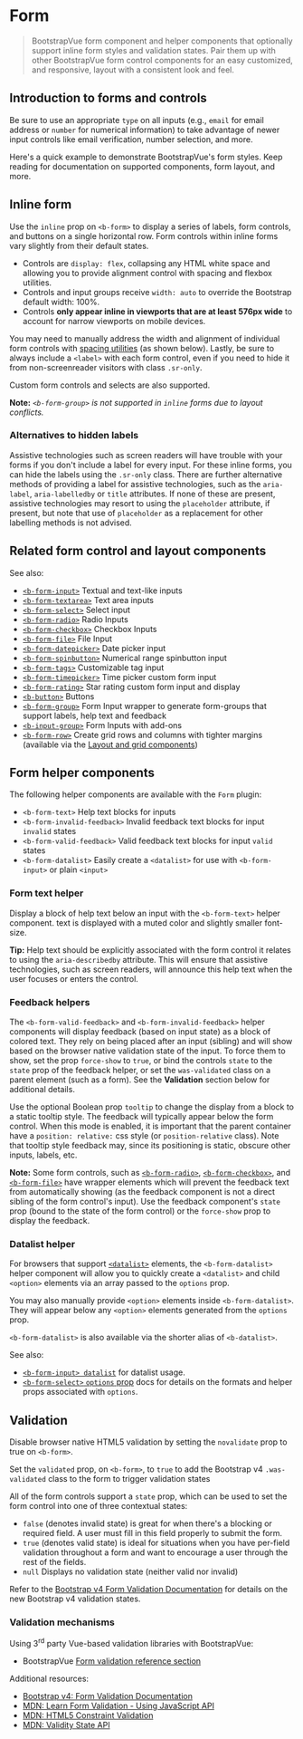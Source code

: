 

<Meta of={FormStory} />

# Form

> BootstrapVue form component and helper components that optionally support inline form styles and
> validation states. Pair them up with other BootstrapVue form control components for an easy
> customized, and responsive, layout with a consistent look and feel.

## Introduction to forms and controls

Be sure to use an appropriate `type` on all inputs (e.g., `email` for email address or `number` for
numerical information) to take advantage of newer input controls like email verification, number
selection, and more.

Here's a quick example to demonstrate BootstrapVue's form styles. Keep reading for documentation on
supported components, form layout, and more.

<Canvas of={FormStory.IntroductionToFormsAndControls} />

## Inline form

Use the `inline` prop on `<b-form>` to display a series of labels, form controls, and buttons on a
single horizontal row. Form controls within inline forms vary slightly from their default states.

- Controls are `display: flex`, collapsing any HTML white space and allowing you to provide
  alignment control with spacing and flexbox utilities.
- Controls and input groups receive `width: auto` to override the Bootstrap default width: 100%.
- Controls **only appear inline in viewports that are at least 576px wide** to account for narrow
  viewports on mobile devices.

You may need to manually address the width and alignment of individual form controls with
[spacing utilities](/docs/reference/spacing-classes) (as shown below). Lastly, be sure to always
include a `<label>` with each form control, even if you need to hide it from non-screenreader
visitors with class `.sr-only`.

<Canvas of={FormStory.InlineForm} />

Custom form controls and selects are also supported.

<Canvas of={FormStory.InlineForm1} />

**Note:** _`<b-form-group>` is not supported in `inline` forms due to layout conflicts._

### Alternatives to hidden labels

Assistive technologies such as screen readers will have trouble with your forms if you don't include
a label for every input. For these inline forms, you can hide the labels using the `.sr-only` class.
There are further alternative methods of providing a label for assistive technologies, such as the
`aria-label`, `aria-labelledby` or `title` attributes. If none of these are present, assistive
technologies may resort to using the `placeholder` attribute, if present, but note that use of
`placeholder` as a replacement for other labelling methods is not advised.

## Related form control and layout components

See also:

- [`<b-form-input>`](/docs/components/form-input) Textual and text-like inputs
- [`<b-form-textarea>`](/docs/components/form-textarea) Text area inputs
- [`<b-form-select>`](/docs/components/form-select) Select input
- [`<b-form-radio>`](/docs/components/form-radio) Radio Inputs
- [`<b-form-checkbox>`](/docs/components/form-checkbox) Checkbox Inputs
- [`<b-form-file>`](/docs/components/form-file) File Input
- [`<b-form-datepicker>`](/docs/components/form-datepicker) Date picker input
- [`<b-form-spinbutton>`](/docs/components/form-spinbutton) Numerical range spinbutton input
- [`<b-form-tags>`](/docs/components/form-tags) Customizable tag input
- [`<b-form-timepicker>`](/docs/components/form-timepicker) Time picker custom form input
- [`<b-form-rating>`](/docs/components/form-rating) Star rating custom form input and display
- [`<b-button>`](/docs/components/button) Buttons
- [`<b-form-group>`](/docs/components/form-group) Form Input wrapper to generate form-groups that
  support labels, help text and feedback
- [`<b-input-group>`](/docs/components/input-group) Form Inputs with add-ons
- [`<b-form-row>`](/docs/components/layout) Create grid rows and columns with tighter margins
  (available via the [Layout and grid components](/docs/components/layout))

## Form helper components

The following helper components are available with the `Form` plugin:

- `<b-form-text>` Help text blocks for inputs
- `<b-form-invalid-feedback>` Invalid feedback text blocks for input `invalid` states
- `<b-form-valid-feedback>` Valid feedback text blocks for input `valid` states
- `<b-form-datalist>` Easily create a `<datalist>` for use with `<b-form-input>` or plain `<input>`

### Form text helper

Display a block of help text below an input with the `<b-form-text>` helper component. text is
displayed with a muted color and slightly smaller font-size.

**Tip:** Help text should be explicitly associated with the form control it relates to using the
`aria-describedby` attribute. This will ensure that assistive technologies, such as screen readers,
will announce this help text when the user focuses or enters the control.

<Canvas of={FormStory.FormTextHelper} />

### Feedback helpers

The `<b-form-valid-feedback>` and `<b-form-invalid-feedback>` helper components will display
feedback (based on input state) as a block of colored text. They rely on being placed after an input
(sibling) and will show based on the browser native validation state of the input. To force them to
show, set the prop `force-show` to `true`, or bind the controls `state` to the `state` prop of the
feedback helper, or set the `was-validated` class on a parent element (such as a form). See the
**Validation** section below for additional details.

Use the optional Boolean prop `tooltip` to change the display from a block to a static tooltip
style. The feedback will typically appear below the form control. When this mode is enabled, it is
important that the parent container have a `position: relative:` css style (or `position-relative`
class). Note that tooltip style feedback may, since its positioning is static, obscure other inputs,
labels, etc.

**Note:** Some form controls, such as
[`<b-form-radio>`](/docs/components/form-radio#contextual-states),
[`<b-form-checkbox>`](/docs/components/form-checkbox#contextual-states), and
[`<b-form-file>`](/docs/components/form-file) have wrapper elements which will prevent the feedback
text from automatically showing (as the feedback component is not a direct sibling of the form
control's input). Use the feedback component's `state` prop (bound to the state of the form control)
or the `force-show` prop to display the feedback.

<Canvas of={FormStory.FeedbackHelpers} />

### Datalist helper

For browsers that support
[`<datalist>`](https://developer.mozilla.org/en-US/docs/Web/HTML/Element/datalist) elements, the
`<b-form-datalist>` helper component will allow you to quickly create a `<datalist>` and child
`<option>` elements via an array passed to the `options` prop.

You may also manually provide `<option>` elements inside `<b-form-datalist>`. They will appear below
any `<option>` elements generated from the `options` prop.

<Canvas of={FormStory.DatalistHelper} />

`<b-form-datalist>` is also available via the shorter alias of `<b-datalist>`.

See also:

- [`<b-form-input> datalist`](/docs/components/form-input#datalist-support) for datalist usage.
- [`<b-form-select>` `options` prop](/docs/components/form-select#options-property) docs for details
  on the formats and helper props associated with `options`.

## Validation

Disable browser native HTML5 validation by setting the `novalidate` prop to true on `<b-form>`.

Set the `validated` prop, on `<b-form>`, to `true` to add the Bootstrap v4 `.was-validated` class to
the form to trigger validation states

All of the form controls support a `state` prop, which can be used to set the form control into one
of three contextual states:

- `false` (denotes invalid state) is great for when there's a blocking or required field. A user
  must fill in this field properly to submit the form.
- `true` (denotes valid state) is ideal for situations when you have per-field validation throughout
  a form and want to encourage a user through the rest of the fields.
- `null` Displays no validation state (neither valid nor invalid)

Refer to the
[Bootstrap v4 Form Validation Documentation](https://getbootstrap.com/docs/4.5/components/forms/#validation)
for details on the new Bootstrap v4 validation states.

### Validation mechanisms

Using 3<sup>rd</sup> party Vue-based validation libraries with BootstrapVue:

- BootstrapVue [Form validation reference section](/docs/reference/validation)

Additional resources:

- [Bootstrap v4: Form Validation Documentation](https://getbootstrap.com/docs/4.5/components/forms/#validation)
- [MDN: Learn Form Validation - Using JavaScript API](https://developer.mozilla.org/en-US/docs/Learn/HTML/Forms/Form_validation#Validating_forms_using_JavaScript)
- [MDN: HTML5 Constraint Validation](https://developer.mozilla.org/en-US/docs/Web/Guide/HTML/HTML5/Constraint_validation)
- [MDN: Validity State API](https://developer.mozilla.org/en-US/docs/Web/API/ValidityState)


